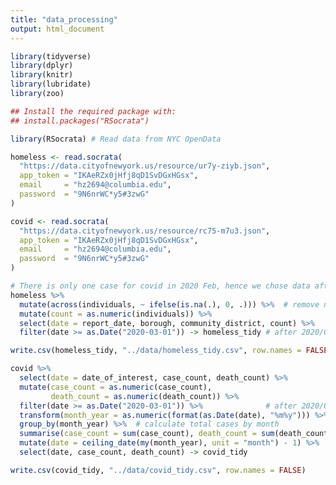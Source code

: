 ```yaml
---
title: "data_processing"
output: html_document
---
```


```r
library(tidyverse)
library(dplyr)
library(knitr)
library(lubridate)
library(zoo)

## Install the required package with:
## install.packages("RSocrata")

library(RSocrata) # Read data from NYC OpenData
```

```r
homeless <- read.socrata(
  "https://data.cityofnewyork.us/resource/ur7y-ziyb.json",
  app_token = "IKAeRZx0jHfj8qD1SvDGxHGsx",
  email     = "hz2694@columbia.edu",
  password  = "9N6nrWC*y5#3zwG"
)

covid <- read.socrata(
  "https://data.cityofnewyork.us/resource/rc75-m7u3.json",
  app_token = "IKAeRZx0jHfj8qD1SvDGxHGsx",
  email     = "hz2694@columbia.edu",
  password  = "9N6nrWC*y5#3zwG"
)
```

```r
# There is only one case for covid in 2020 Feb, hence we chose data after 2020/03/01
homeless %>%
  mutate(across(individuals, ~ ifelse(is.na(.), 0, .))) %>%  # remove na (if needed)
  mutate(count = as.numeric(individuals)) %>%
  select(date = report_date, borough, community_district, count) %>%
  filter(date >= as.Date("2020-03-01")) -> homeless_tidy # after 2020/03/01 (covid period)

write.csv(homeless_tidy, "../data/homeless_tidy.csv", row.names = FALSE)

covid %>%
  select(date = date_of_interest, case_count, death_count) %>%
  mutate(case_count = as.numeric(case_count),
         death_count = as.numeric(death_count)) %>%
  filter(date >= as.Date("2020-03-01")) %>%              # after 2020/03/01 (covid period)
  transform(month_year = as.numeric(format(as.Date(date), "%m%y"))) %>%  
  group_by(month_year) %>%  # calculate total cases by month
  summarise(case_count = sum(case_count), death_count = sum(death_count)) %>%   
  mutate(date = ceiling_date(my(month_year), unit = "month") - 1) %>%
  select(date, case_count, death_count) -> covid_tidy

write.csv(covid_tidy, "../data/covid_tidy.csv", row.names = FALSE)
```